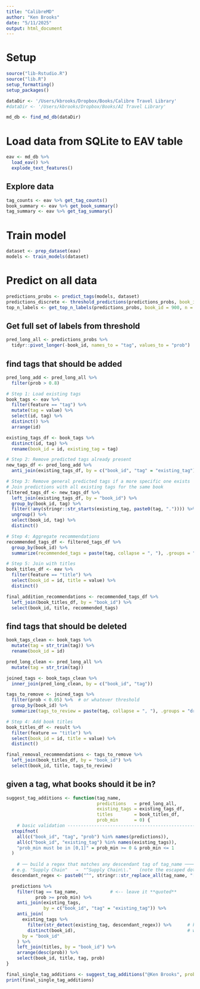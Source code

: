 ```yaml
---
title: "CalibreMD"
author: "Ken Brooks"
date: "5/11/2025"
output: html_document
---
```


# Setup

```r
source("lib-Rstudio.R")
source("lib.R")
setup_formatting()
setup_packages()

dataDir <- '/Users/kbrooks/Dropbox/Books/Calibre Travel Library'
#dataDir <- '/Users/kbrooks/Dropbox/Books/AI Travel Library'

md_db <- find_md_db(dataDir)
```

# Load data from SQLite to EAV table

```r
eav <- md_db %>% 
  load_eav() %>% 
  explode_text_features()
```

## Explore data
```r
tag_counts <- eav %>% get_tag_counts()
book_summary <- eav %>% get_book_summary()
tag_summary <- eav %>% get_tag_summary()
```

# Train model

```r
dataset <- prep_dataset(eav)
models <- train_models(dataset)
```

# Predict on all data

```r
predictions_probs <- predict_tags(models, dataset)
predictions_discrete <- threshold_predictions(predictions_probs, book_id = 900, threshold = 0.9)
top_n_labels <- get_top_n_labels(predictions_probs, book_id = 900, n = 5)
```

## Get full set of labels from threshold

```r

pred_long_all <- predictions_probs %>%
  tidyr::pivot_longer(-book_id, names_to = "tag", values_to = "prob")

```

## find tags that should be added

```r
pred_long_add <- pred_long_all %>%
  filter(prob > 0.8)

# Step 1: Load existing tags
book_tags <- eav %>% 
  filter(feature == "tag") %>%                 
  mutate(tag = value) %>% 
  select(id, tag) %>% 
  distinct() %>%                               
  arrange(id)   

existing_tags_df <- book_tags %>%
  distinct(id, tag) %>%
  rename(book_id = id, existing_tag = tag)

# Step 2: Remove predicted tags already present
new_tags_df <- pred_long_add %>%
  anti_join(existing_tags_df, by = c("book_id", "tag" = "existing_tag"))

# Step 3: Remove general predicted tags if a more specific one exists
# Join predictions with all existing tags for the same book
filtered_tags_df <- new_tags_df %>%
  left_join(existing_tags_df, by = "book_id") %>%
  group_by(book_id, tag) %>%
  filter(!any(stringr::str_starts(existing_tag, paste0(tag, ".")))) %>%  # keep tag only if no more specific one exists
  ungroup() %>%
  select(book_id, tag) %>%
  distinct()

# Step 4: Aggregate recommendations
recommended_tags_df <- filtered_tags_df %>%
  group_by(book_id) %>%
  summarize(recommended_tags = paste(tag, collapse = ", "), .groups = "drop")

# Step 5: Join with titles
book_titles_df <- eav %>%
  filter(feature == "title") %>%
  select(book_id = id, title = value) %>%
  distinct()

final_addition_recommendations <- recommended_tags_df %>%
  left_join(book_titles_df, by = "book_id") %>%
  select(book_id, title, recommended_tags)

```


## find tags that should be deleted

```r
book_tags_clean <- book_tags %>%
  mutate(tag = str_trim(tag)) %>%
  rename(book_id = id)

pred_long_clean <- pred_long_all %>%
  mutate(tag = str_trim(tag))

joined_tags <- book_tags_clean %>%
  inner_join(pred_long_clean, by = c("book_id", "tag"))

tags_to_remove <- joined_tags %>%
  filter(prob < 0.05) %>%  # or whatever threshold
  group_by(book_id) %>%
  summarize(tags_to_review = paste(tag, collapse = ", "), .groups = "drop")

# Step 4: Add book titles
book_titles_df <- result %>%
  filter(feature == "title") %>%
  select(book_id = id, title = value) %>%
  distinct()

final_removal_recommendations <- tags_to_remove %>%
  left_join(book_titles_df, by = "book_id") %>%
  select(book_id, title, tags_to_review)

```
## given a tag, what books should it be in?

```r
suggest_tag_additions <- function(tag_name,
                                  predictions   = pred_long_all,
                                  existing_tags = existing_tags_df,
                                  titles        = book_titles_df,
                                  prob_min      = 0) {
    # basic validation ----------------------------------------------------
  stopifnot(
    all(c("book_id", "tag", "prob") %in% names(predictions)),
    all(c("book_id", "existing_tag") %in% names(existing_tags)),
    "prob_min must be in [0,1]" = prob_min >= 0 & prob_min <= 1
  )
  
    # ── build a regex that matches any descendant tag of tag_name ─────────
  # e.g. "Supply Chain"   →  "^Supply Chain\\."   (note the escaped dot)
  descendant_regex <- paste0("^", stringr::str_replace_all(tag_name, "[.]", "\\\\."), "\\.")

  predictions %>%
    filter(tag == tag_name,            # <-- leave it **quoted**
           prob >= prob_min) %>%
    anti_join(existing_tags,
              by = c("book_id", "tag" = "existing_tag")) %>%
    anti_join(
      existing_tags %>%
        filter(str_detect(existing_tag, descendant_regex)) %>%      # keep only the descendants
        distinct(book_id),                                          # we just need the IDs
      by = "book_id"
    ) %>% 
    left_join(titles, by = "book_id") %>%
    arrange(desc(prob)) %>% 
    select(book_id, title, tag, prob)
}

final_single_tag_additions <- suggest_tag_additions("@Ken Brooks", prob_min = 0.5)
print(final_single_tag_additions)

```

